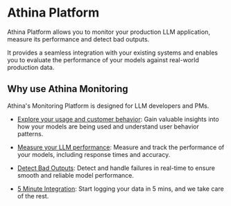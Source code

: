 # Athina Platform

Athina Platform allows you to monitor your production LLM application, measure its performance and detect bad outputs.

It provides a seamless integration with your existing systems and enables you to evaluate the performance of your models against real-world production data.

## Why use Athina Monitoring

Athina's Monitoring Platform is designed for LLM developers and PMs.

- [Explore your usage and customer behavior](./analytics): Gain valuable insights into how your models are being used and understand user behavior patterns.

- [Measure your LLM performance](./performance): Measure and track the performance of your models, including response times and accuracy.

- [Detect Bad Outputs](./detect_bad_outputs): Detect and handle failures in real-time to ensure smooth and reliable model performance.

- [5 Minute Integration](../logging/openai_chat): Start logging your data in 5 mins, and we take care of the rest.
